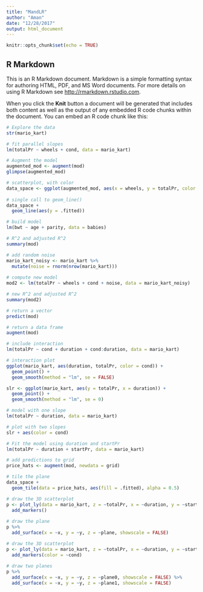 ```yaml
---
title: "MandLR"
author: "Aman"
date: "12/28/2017"
output: html_document
---
```


```r
knitr::opts_chunk$set(echo = TRUE)
```

## R Markdown

This is an R Markdown document. Markdown is a simple formatting syntax for authoring HTML, PDF, and MS Word documents. For more details on using R Markdown see <http://rmarkdown.rstudio.com>.

When you click the **Knit** button a document will be generated that includes both content as well as the output of any embedded R code chunks within the document. You can embed an R code chunk like this:

```r
# Explore the data
str(mario_kart)

# fit parallel slopes
lm(totalPr ~ wheels + cond, data = mario_kart)
```


```r
# Augment the model
augmented_mod <- augment(mod)
glimpse(augmented_mod)

# scatterplot, with color
data_space <- ggplot(augmented_mod, aes(x = wheels, y = totalPr, color = cond)) + geom_point()
  
# single call to geom_line()
data_space + 
  geom_line(aes(y = .fitted))
```


```r
# build model
lm(bwt ~ age + parity, data = babies)
```


```r
# R^2 and adjusted R^2
summary(mod)

# add random noise
mario_kart_noisy <- mario_kart %>%
  mutate(noise = rnorm(nrow(mario_kart)))
  
# compute new model
mod2 <- lm(totalPr ~ wheels + cond + noise, data = mario_kart_noisy)

# new R^2 and adjusted R^2
summary(mod2)
```


```r
# return a vector
predict(mod)

# return a data frame
augment(mod)
```


```r
# include interaction
lm(totalPr ~ cond + duration + cond:duration, data = mario_kart)
```


```r
# interaction plot
ggplot(mario_kart, aes(duration, totalPr, color = cond)) + 
  geom_point() + 
  geom_smooth(method = "lm", se = FALSE)
```


```r
slr <- ggplot(mario_kart, aes(y = totalPr, x = duration)) + 
  geom_point() + 
  geom_smooth(method = "lm", se = 0)

# model with one slope
lm(totalPr ~ duration, data = mario_kart)

# plot with two slopes
slr + aes(color = cond)
```


```r
# Fit the model using duration and startPr
lm(totalPr ~ duration + startPr, data = mario_kart)
```


```r
# add predictions to grid
price_hats <- augment(mod, newdata = grid)

# tile the plane
data_space + 
  geom_tile(data = price_hats, aes(fill = .fitted), alpha = 0.5)
```


```r
# draw the 3D scatterplot
p <- plot_ly(data = mario_kart, z = ~totalPr, x = ~duration, y = ~startPr, opacity = 0.6) %>%
  add_markers() 
  
# draw the plane
p %>%
  add_surface(x = ~x, y = ~y, z = ~plane, showscale = FALSE)
```


```r
# draw the 3D scatterplot
p <- plot_ly(data = mario_kart, z = ~totalPr, x = ~duration, y = ~startPr, opacity = 0.6) %>%
  add_markers(color = ~cond) 
  
# draw two planes
p %>%
  add_surface(x = ~x, y = ~y, z = ~plane0, showscale = FALSE) %>%
  add_surface(x = ~x, y = ~y, z = ~plane1, showscale = FALSE)
```


```r

```

